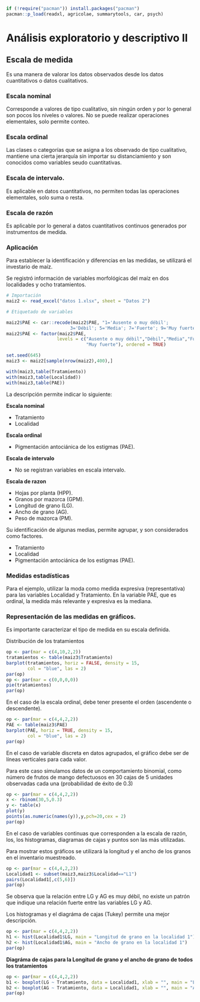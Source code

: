 
```r
if (!require("pacman")) install.packages("pacman")
pacman::p_load(readxl, agricolae, summarytools, car, psych)
```

# Análisis exploratorio y descriptivo II

## Escala de medida

Es una manera de valorar los datos observados desde los datos cuantitativos o datos cualitativos.

### Escala nominal

Corresponde a valores de tipo cualitativo, sin ningún orden y por lo general son pocos los niveles o valores. No se puede realizar operaciones elementales, solo permite conteo.

### Escala ordinal

Las clases o categorías que se asigna a los observado de tipo cualitativo, mantiene una cierta jerarquía sin importar su distanciamiento y son conocidos como variables seudo cuantitativas.

### Escala de intervalo.

Es aplicable en datos cuantitativos, no permiten todas las operaciones elementales, solo suma o resta.

### Escala de razón

Es aplicable por lo general a datos cuantitativos continuos generados por instrumentos de medida.

### Aplicación

Para establecer la identificación y diferencias en las medidas, se utilizará el investario de maíz.

Se registró información de variables morfológicas del maíz en dos localidades y ocho tratamientos.

```r

# Importación
maiz2 <- read_excel("datos 1.xlsx", sheet = "Datos 2")

# Etiquetado de variables

maiz2$PAE <- car::recode(maiz2$PAE, "1='Ausente o muy débil';
                        3='Débil'; 5='Media'; 7='Fuerte'; 9='Muy fuerte'")
maiz2$PAE <- factor(maiz2$PAE,
                   levels = c("Ausente o muy débil","Débil","Media","Fuerte",
                              "Muy fuerte"), ordered = TRUE)

set.seed(645)
maiz3 <- maiz2[sample(nrow(maiz2),400),]

with(maiz3,table(Tratamiento))
with(maiz3,table(Localidad))
with(maiz3,table(PAE))
```

La descripción permite indicar lo siguiente:

**Escala nominal**

- Tratamiento
- Localidad

**Escala ordinal**

- Pigmentación antociánica de los estigmas (PAE).

**Escala de intervalo**

- No se registran variables en escala intervalo.

**Escala de razon**

- Hojas por planta (HPP).
- Granos por mazorca (GPM).
- Longitud de grano (LG).
- Ancho de grano (AG).
- Peso de mazorca (PM).

Su identificación de algunas medias, permite agrupar, y son considerados como factores.

- Tratamiento
- Localidad
- Pigmentación antociánica de los estigmas (PAE).

### Medidas estadísticas

Para el ejemplo, utilizar la moda como medida expresiva (representativa) para las variables Localidad y Tratamiento. En la variable PAE, que es ordinal, la medida más relevante y expresiva es la mediana.

### Representación de las medidas en gráficos.

Es importante caracterizar el tipo de medida en su escala definida.

Distribución de los tratamientos

```r

op <- par(mar = c(4,10,2,2))
tratamientos <- table(maiz3$Tratamiento)
barplot(tratamientos, horiz = FALSE, density = 15,
        col = "blue", las = 2)
par(op)
op <- par(mar = c(0,0,0,0))
pie(tratamientos)
par(op)

```

En el caso de la escala ordinal, debe tener presente el orden (ascendente o descendente).


```r

op <- par(mar = c(4,4,2,2))
PAE <- table(maiz3$PAE)
barplot(PAE, horiz = TRUE, density = 15,
        col = "blue", las = 2)
par(op)
```

En el caso de variable discreta en datos agrupados, el gráfico debe ser de líneas verticales para cada valor.

Para este caso simulamos datos de un comportamiento binomial, como número de frutos de mango defectuosos en 30 cajas de 5 unidades observadas cada una (probabilidad de éxito de 0.3)

```r

op <- par(mar = c(4,4,2,2))
x <- rbinom(30,5,0.3)
y <- table(x)
plot(y)
points(as.numeric(names(y)),y,pch=20,cex = 2)
par(op)
```

En el caso de variables continuas que corresponden a la escala de razón, los, los histogramas, diagramas de cajas y puntos son las más utilizadas.

Para mostrar estos gráficos se utilizará la longitud y el ancho de los granos en el inventario muestreado.

```r

op <- par(mar = c(4,4,2,2))
Localidad1 <- subset(maiz3,maiz3$Localidad=="L1")
pairs(Localidad1[,c(5,6)])
par(op)
```

Se observa que la relación entre LG y AG es muy débil, no existe un patrón que indique una relación fuerte entre las variables LG y AG.

Los histogramas y el diagráma de cajas (Tukey) permite una mejor descripción.

```r
op <- par(mar = c(4,4,2,2))
h1 <- hist(Localidad1$LG, main = "Longitud de grano en la localidad 1")
h2 <- hist(Localidad1$AG, main = "Ancho de grano en la localidad 1")
par(op)
```

**Diagráma de cajas para la Longitud de grano y el ancho de grano de todos los tratamientos**

```r
op <- par(mar = c(4,4,2,2))
b1 <- boxplot(LG ~ Tratamiento, data = Localidad1, xlab = "", main = "Longitud de grano en la localidad 1")
b2 <- boxplot(AG ~ Tratamiento, data = Localidad1, xlab = "", main = "Ancho de grano en la localidad 1")
par(op)
```

